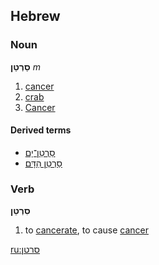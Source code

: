 ==Hebrew==
===Noun===
'''סַרְטַן''' ''m''

# [[cancer]]
# [[crab]]
# [[Cancer]]

====Derived terms====
*[[סרטן־ים|סַרְטַן־יָם]]
*[[סרטן הדם|סַרְטַן הַדָּם]]

===Verb===
'''סִרְטֵן'''

# to [[cancerate]], to cause [[cancer]]

[[ru:סרטן]]